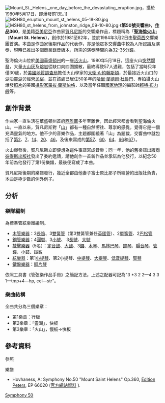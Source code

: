 {{NoteTA
|T=zh-cn:第50号交响曲 (霍夫哈奈斯);zh-tw:第50號交響曲 (霍華奈斯);zh-hk:第50號交響曲 (賀凡尼斯);
|1=zh-cn:霍夫哈奈斯;zh-tw:霍華奈斯;zh-hk:賀凡尼斯;
}}

[[File:Mount_St._Helens,_one_day_before_the_devastating_eruption.jpg|right]]，攝於1980年5月17日，即爆發前1天。]]
[[File:MSH80_eruption_mount_st_helens_05-18-80.jpg|right]]
[[File:MSH80_st_helens_from_johnston_ridge_09-10-80.jpg|right]]
《'''第50號交響曲'''》，'''[[作品號|作品]]360'''，是[[美國|美]]籍[[亞美尼亞|亞美尼亞]]作曲家[[阿兰·霍夫哈奈斯|賀凡尼斯]]的交響樂作品，標題稱為「'''[[聖海倫火山|聖海倫火山]]'''」（'''Mount St. Helens'''），創作於1981至82年，並於1984年3月2日由[[聖荷西_(加利福尼亞州)|聖荷西]]交響樂團首演。本曲是作曲家後期作品的代表作，亦是他眾多交響曲中較為人所認識及演奏，現時已推出多個商業錄音版本，所需的演奏時間約為32-35分鐘。

聖海倫火山位於[[美國|美國]][[華盛頓州|華盛頓州]]的一座[[活火山|活火山]]，1980年5月18日，這座火山[[1980年圣海伦火山爆发|突然爆發]]，大量[[火山灰|火山灰]]及[[熔岩|熔岩]]從缺口向四圍擴散，最終導致57人遇難，包括了當時只年僅30歲，於[[美國地質調查局|美國地質調查局]]擔任火山學家的[[大衛·A·約翰斯頓|大衛·A·約翰斯頓]]，於最接近火山口的湖泊[[靈湖|靈湖]]旁經營[[民宿|民宿]]，並在該處已居住50多年的[[哈里·蘭德爾·杜魯門|哈里·蘭德爾·杜魯門]]、專拍攝火山爆發[[照片|照片]]的美國[[攝影家|攝影家]][[羅拔·蘭斯伯格|羅拔·蘭斯伯格]]，以及當年任職[[國家地理|國家地理]]的攝影師[[賴特·布力般|賴特·布力般]]等。

==創作背景==
作曲家一直生活在華盛頓州首府[[西雅圖|西雅圖]]多年至離世，因此經常都會看到聖海倫火山。一直以來，賀凡尼斯對「[[山|山]]」都有一種自然嚮往、尊崇的感覺，覺得它是一個充滿靈氣的地方。他不少的音樂作品，主題都圍繞著「山」為題裁，交響曲中就包括了[[第2號交響曲_(賀凡尼斯)|第2]]、[[第7號交響曲_(賀凡尼斯)|7]]、[[第14號交響曲_(賀凡尼斯)|14]]、[[第20號交響曲_(賀凡尼斯)|20]]、[[第46號交響曲_(賀凡尼斯)|46]]，及後來寫成的[[第57號交響曲_(賀凡尼斯)|第57]]、[[第60號交響曲_(賀凡尼斯)|60]]、[[第64號交響曲_(賀凡尼斯)|64]]、[[第66號交響曲_(賀凡尼斯)|66]]和[[第67號交響曲_(賀凡尼斯)|67]]）。

火山爆發後，賀凡尼斯立即便想為這件事譜寫成音樂；同一年，他的舊樂譜出版商[[彼得斯出版社|彼得斯出版社]]發出了委約邀請，請他創作一首新作品並承諾為他發行，以紀念50年前為他發行了第1份樂譜，最後便寫成了本曲。

賀凡尼斯後期的樂譜發行，幾近全都由他妻子富士原比那子所經營的出版社負責，本曲是極少數的例外例子。

== 分析 ==
=== 樂隊編制 ===
為標準管絃樂團編制。

*[[木管樂器|木管樂器]]：3[[長笛|長笛]]、3[[雙簧管|雙簧管]]（第3雙簧管兼任[[英國管|英國管]]）、2[[單簧管|單簧管]]、2[[巴松管|巴松管]]
*[[銅管樂器|銅管樂器]]：4[[圓號|圓號]]、3[[小號|小號]]、 3[[長號|長號]]、[[大號|大號]]
*[[敲擊樂器|敲擊樂器]]（5名）：[[定音鼓|定音鼓]]、[[大鼓|大鼓]]、3[[鑼|鑼]]、[[木琴|木琴]]、[[馬林巴琴|馬林巴琴]]、[[鐘琴|鐘琴]]、[[顫音琴|顫音琴]]、[[管鐘|管鐘]]、[[小鼓|小鼓]]、[[鈸|踫鈸]]
*[[絃樂器|絃樂器]]：第1[[小提琴|小提琴]]、第2小提琴、[[中提琴|中提琴]]、[[大提琴|大提琴]]、[[低音提琴|低音提琴]]、[[豎琴|豎琴]]
*[[鍵盤樂器|鍵盤樂器]]：[[鋼片琴|鋼片琴]]

依照工具書《管弦樂作品手冊》之簡記方法，上述之配器可記為"3 *3 2 2—4 3 3 1—tmp+4—hp, cel—str"。

=== 樂曲結構 ===
全曲共分為三個樂章：
*第1樂章：行板
*第2樂章：「靈湖」，快板
*第3樂章：「火山」，慢板→快板

== 參考資料 ==
;參照
{{reflist}}

;樂譜
* Hovhaness, A: Symphony No.50 "Mount Saint Helens" Op.360, [[彼得斯出版社|Edition Peters]], EP 66020 ([https://www.edition-peters.com/works/mount-st-helens-symphony-symphony-no-50/155161 官方網站資料] {{Wayback|url=https://www.edition-peters.com/works/mount-st-helens-symphony-symphony-no-50/155161 |date=20200701123827 }}).

{{賀凡尼斯交響曲}}

[[Category:賀凡尼斯交響曲|Symphony 50]]